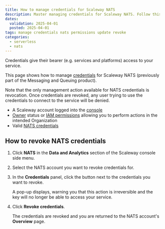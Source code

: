 ```yaml
---
title: How to manage credentials for Scaleway NATS
description: Master managing credentials for Scaleway NATS. Follow this guide to securely update, rotate, and control access to your messaging services.
dates:
  validation: 2025-04-01
  posted: 2025-04-01
tags: manage credentials nats permissions update revoke 
categories:
  - serverless
  - nats 
---
```



Credentials give their bearer (e.g. services and platforms) access to your service. 

This page shows how to manage [credentials](/nats/concepts/#credentials) for Scaleway NATS (previously part of the Messaging and Queuing product). 

Note that the only management action available for NATS credentials is revocation. Once credentials are revoked, any user trying to use the credentials to connect to the service will be denied.

<Requirements />

- A Scaleway account logged into the [console](https://console.scaleway.com)
- [Owner](/iam/concepts/#owner) status or [IAM permissions](/iam/concepts/#permission) allowing you to perform actions in the intended Organization
- Valid [NATS credentials](/nats/how-to/create-credentials/)

## How to revoke NATS credentials

1. Click **NATS** in the **Data and Analytics** section of the Scaleway console side menu.

2. Select the NATS account you want to revoke credentials for.

3. In the **Credentials** panel, click the <Icon name="delete" /> button next to the credentials you want to revoke.

    A pop-up displays, warning you that this action is irreversible and the key will no longer be able to access your service.

4. Click **Revoke credentials**.

    The credentials are revoked and you are returned to the NATS account's **Overview** page.


